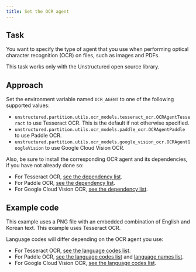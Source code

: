 ```yaml
---
title: Set the OCR agent
---
```


## Task

You want to specify the type of agent that you use when performing optical character recognition (OCR) on files, such as images and PDFs.

<Note>This task works only with the Unstructured open source library.</Note>

## Approach

Set the environment variable named `OCR_AGENT` to one of the following supported values:

- `unstructured.partition.utils.ocr_models.tesseract_ocr.OCRAgentTesseract` to use Tesseract OCR. This is the default if not otherwise specified.
- `unstructured.partition.utils.ocr_models.paddle_ocr.OCRAgentPaddle` to use Paddle OCR.
- `unstructured.partition.utils.ocr_models.google_vision_ocr.OCRAgentGoogleVision` to use Google Cloud Vision OCR.

Also, be sure to install the corresponding OCR agent and its dependencies, if you have not already done so:

- For Tesseract OCR, [see the dependency list](https://github.com/Unstructured-IO/unstructured/blob/main/requirements/extra-pdf-image.in).
- For Paddle OCR, [see the dependency list](https://github.com/Unstructured-IO/unstructured/blob/main/requirements/extra-paddleocr.in).
- For Google Cloud Vision OCR, [see the dependency list](https://github.com/Unstructured-IO/unstructured/blob/main/requirements/extra-pdf-image.in).

## Example code

This example uses a PNG file with an embedded combination of English and Korean text. This example uses Tesseract OCR.

Language codes will differ depending on the OCR agent you use:

- For Tesseract OCR, [see the language codes list](https://github.com/Unstructured-IO/unstructured/blob/main/unstructured/partition/lang.py).
- For Paddle OCR, [see the language codes list](https://github.com/Unstructured-IO/unstructured/blob/main/unstructured/partition/lang.py) and [language names list](https://github.com/PaddlePaddle/PaddleOCR/blob/main/doc/doc_en/multi_languages_en.md#language_abbreviations).
- For Google Cloud Vision OCR, [see the language codes list](https://cloud.google.com/vision/docs/languages).


<SetOCRAgentOSSPy />